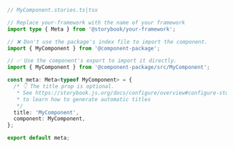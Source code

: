 ```ts
// MyComponent.stories.ts|tsx

// Replace your-framework with the name of your framework
import type { Meta } from '@storybook/your-framework';

// ❌ Don't use the package's index file to import the component.
import { MyComponent } from '@component-package';

// ✅ Use the component's export to import it directly.
import { MyComponent } from '@component-package/src/MyComponent';

const meta: Meta<typeof MyComponent> = {
  /* 👇 The title prop is optional.
   * See https://storybook.js.org/docs/configure/overview#configure-story-loading
   * to learn how to generate automatic titles
   */
  title: 'MyComponent',
  component: MyComponent,
};

export default meta;
```
